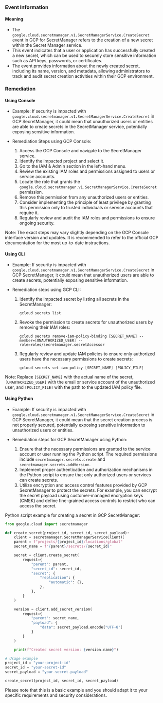 
### Event Information

#### Meaning

- The `google.cloud.secretmanager.v1.SecretManagerService.CreateSecret` event in GCP for SecretManager refers to the creation of a new secret within the Secret Manager service.
- This event indicates that a user or application has successfully created a new secret, which can be used to securely store sensitive information such as API keys, passwords, or certificates.
- The event provides information about the newly created secret, including its name, version, and metadata, allowing administrators to track and audit secret creation activities within their GCP environment.

### Remediation

#### Using Console

- Example: If security is impacted with `google.cloud.secretmanager.v1.SecretManagerService.CreateSecret` in GCP SecretManager, it could mean that unauthorized users or entities are able to create secrets in the SecretManager service, potentially exposing sensitive information.

- Remediation Steps using GCP Console:
  1. Access the GCP Console and navigate to the SecretManager service.
  2. Identify the impacted project and select it.
  3. Go to the IAM & Admin section in the left-hand menu.
  4. Review the existing IAM roles and permissions assigned to users or service accounts.
  5. Locate the role that grants the `google.cloud.secretmanager.v1.SecretManagerService.CreateSecret` permission.
  6. Remove this permission from any unauthorized users or entities.
  7. Consider implementing the principle of least privilege by granting this permission only to trusted individuals or service accounts that require it.
  8. Regularly review and audit the IAM roles and permissions to ensure ongoing security.

Note: The exact steps may vary slightly depending on the GCP Console interface version and updates. It is recommended to refer to the official GCP documentation for the most up-to-date instructions.

#### Using CLI

- Example: If security is impacted with `google.cloud.secretmanager.v1.SecretManagerService.CreateSecret` in GCP SecretManager, it could mean that unauthorized users are able to create secrets, potentially exposing sensitive information.

- Remediation steps using GCP CLI:
  1. Identify the impacted secret by listing all secrets in the SecretManager:
     ```
     gcloud secrets list
     ```

  2. Revoke the permission to create secrets for unauthorized users by removing their IAM roles:
     ```
     gcloud secrets remove-iam-policy-binding [SECRET_NAME] --member=[UNAUTHORIZED_USER] --role=roles/secretmanager.secretAccessor
     ```

  3. Regularly review and update IAM policies to ensure only authorized users have the necessary permissions to create secrets:
     ```
     gcloud secrets set-iam-policy [SECRET_NAME] [POLICY_FILE]
     ```

Note: Replace `[SECRET_NAME]` with the actual name of the secret, `[UNAUTHORIZED_USER]` with the email or service account of the unauthorized user, and `[POLICY_FILE]` with the path to the updated IAM policy file.

#### Using Python

- Example: If security is impacted with `google.cloud.secretmanager.v1.SecretManagerService.CreateSecret` in GCP SecretManager, it could mean that the secret creation process is not properly secured, potentially exposing sensitive information to unauthorized users or entities.

- Remediation steps for GCP SecretManager using Python:
  1. Ensure that the necessary permissions are granted to the service account or user running the Python script. The required permissions include `secretmanager.secrets.create` and `secretmanager.secrets.addVersion`.
  2. Implement proper authentication and authorization mechanisms in the Python script to ensure that only authorized users or services can create secrets.
  3. Utilize encryption and access control features provided by GCP SecretManager to protect the secrets. For example, you can encrypt the secret payload using customer-managed encryption keys (CMEK) and define fine-grained access controls to restrict who can access the secret.

Python script example for creating a secret in GCP SecretManager:

```python
from google.cloud import secretmanager

def create_secret(project_id, secret_id, secret_payload):
    client = secretmanager.SecretManagerServiceClient()
    parent = f"projects/{project_id}/locations/global"
    secret_name = f"{parent}/secrets/{secret_id}"

    secret = client.create_secret(
        request={
            "parent": parent,
            "secret_id": secret_id,
            "secret": {
                "replication": {
                    "automatic": {},
                },
            },
        }
    )

    version = client.add_secret_version(
        request={
            "parent": secret_name,
            "payload": {
                "data": secret_payload.encode("UTF-8")
            }
        }
    )

    print(f"Created secret version: {version.name}")

# Usage example
project_id = "your-project-id"
secret_id = "your-secret-id"
secret_payload = "your-secret-payload"

create_secret(project_id, secret_id, secret_payload)
```

Please note that this is a basic example and you should adapt it to your specific requirements and security considerations.

